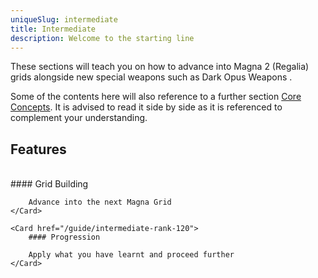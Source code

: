 ```yaml
---
uniqueSlug: intermediate
title: Intermediate
description: Welcome to the starting line
---
```


These sections will teach you on how to advance into Magna 2 (Regalia)
grids alongside new special weapons such as Dark Opus Weapons .

Some of the contents here will also reference to a further section [Core Concepts](/guide/core-concepts).
It is advised to read it side by side as it is referenced to complement your understanding.

## Features

<br />

<div className="grid grid-cols-2 gap-4">
    <Card href="/guide/intermediate-grid-building">
        #### Grid Building
        
        Advance into the next Magna Grid
    </Card>

    <Card href="/guide/intermediate-rank-120">
        #### Progression

        Apply what you have learnt and proceed further
    </Card>

</div>
